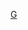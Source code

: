 {{Routemap
|inline = <includeonly>yes</includeonly>
|title = 華盛頓地鐵綠線
|title-color = white
|title-bg = #{{WMATA color|green}}
|navbar = 華盛頓地鐵RDT/綠線
|navbar pos = 2
|map =
CONTg\d~~ ~~ ~~{{BSsplit|[[CSX運輸|CSX]]{{link-en|首都地區線|Capital Subdivision}}|與[[馬里蘭區域通勤鐵路|MARC]][[康登線]]|it=off}}{{smaller|往[[康登站|巴爾的摩]]}}
STR~L\STR~R!~uYRD\d~~ ~~ ~~綠帶車廠
dRP4q\mvSKRZ-G4u\dRP4q~~ ~~ ~~{{jct|rdt=y|state=MD|I|95|I|495|name2=首都环线}}
mvBHF!~lvINT~~[[绿带站|绿带]] {{rint|parking}} {{rint|bus|link=绿带-BWI机场线}} {{rint|Baltimore|MARC}}
dBHF-L\udBHF-R~~[[学院公园-马里兰大学站|学院公园-马里兰大学]] {{rint|parking}} {{rint|Baltimore|MARC}}
SHI4c1\uSTR!~lMKRZ2+4u!~STR2+4h\dSTRc3
\d\utSTRa!~STRc1\CONTf+4~~ ~~ ~~{{BSsplit|[[CSX運輸|CSX]]{{link-en|首都地區線|Capital Subdivision}}|與[[馬里蘭區域通勤鐵路|MARC]][[康登線]]|it=off}}{{smaller|往[[聯合車站_(華盛頓特區)|聯合車站]]}}
d\utBHFea!~ulBHF~~[[喬治王子廣場站|喬治王子廣場]] {{rint|parking}}
d\uhBHF!~hPORTALf!~hPORTALg~~{{stn|西海恩兹维尔}} {{rint|parking}}
d\utSTR!~GRZq~~ ~~{{BSsplit|[[馬里蘭州]]|[[華盛頓哥倫比亞特區|華盛頓]]|line=-}}
\utABZg2\utdSTRc3
d\utCONTgq\utKRZt!~ulBHF!~utSTRc1\utABZ+4r~~ ~~{{stn|托騰堡}} {{rint|parking}}~~{{rint|washington|Red}}往{{stn|格蘭蒙特}}
d\\utBHF\utLSTR~~{{link-en|喬治亞大道-佩特沃斯站|Georgia Avenue–Petworth station|喬治亞大道-佩特沃斯}}
d\utBHF~~{{link-en|哥倫比亞高地站|Columbia Heights station|哥倫比亞高地}}
d\utBHF~~{{link-en|U街站|U Street station|U街}}
d\utBHF~~{{link-en|蕭-霍華德大學站|Shaw–Howard University station|蕭-霍華德大學}}
d\utPSLm
d\utBHF~~{{link-en|維農山莊廣場站|Mount Vernon Square station|維農山莊廣場}}
d\utCONTgq\utKRZt!~ulBHF\utLSTRr~~ ~~{{stn|畫廊}}~~{{rint|washington|Red}}往{{stn|涼蔭叢}}
d\utBHF~~{{stn|國家檔案館}}
dCONTgq\BHFq!~HUB2\umtKRZ!~HUBc3\CONTfq~~ ~~ ~~{{stn|朗方廣場}}（[[維吉尼亞鐵路快線|VRE]]）
utdCONTgq\utSTRq!~HUBc1\utKRZt!~ulBHF!~HUB4\utCONTfq~~{{stn|朗方廣場}} {{rint|washington|Blue}}{{rint|washington|Orange}}{{rint|washington|Silver}}
RP4e\utSKRZ-G4\dRP4q~~ ~~ ~~{{jct|rdt=y|state=DC|I|395|name1=西南快速路}}
udCONTgq\utSTRaq\utABZgr\~~ ~~ ~~{{rint|washington|Yellow}}往{{link-en|亨廷頓站 (華盛頓)|Huntington station (Washington Metro)|亨廷頓}}
d\utBHF~~{{link-en|水濱站 (華盛頓)|Waterfront station (Washington Metro)|水濱}}
d\utBHF~~{{link-en|海軍船塢-棒球場站|Navy Yard–Ballpark station|海軍船塢-棒球場}}
d\utbKRZW~~ ~~ ~~[[安那考斯迪亚河]]
d\dRP4q\utSKRZ-G4\dRP4q~~ ~~ ~~{{jct|rdt=y|state=DC|I|295|name1=安那考斯迪亚快速路}}
d\exCONTgq\uemtKRZ\exCONTfq~~ ~~ ~~[[CSX運輸|CSX]]牧羊犬工業支線
d\utBHF~~{{link-en|安娜考斯迪亞站|Anacostia station|安娜考斯迪亞}}
d\utBHF~~{{link-en|國會山站|Congress Heights station|國會山}}
d\utHSTea!~ulBHF~~{{link-en|南大道站|Southern Avenue station|南大道}} {{rint|parking}}
d\utSTR!~GRZq~~ ~~{{BSsplit|[[華盛頓哥倫比亞特區|華盛頓]]|[[馬里蘭州]]|line=-}}
d\uhBHFe!~hPORTALg~~{{link-en|內勒路站|Naylor Road station|內勒路}} {{rint|parking}}
d\utBHFa@f~~{{link-en|蘇特蘭站|Suitland station|蘇特蘭}} {{rint|parking}}
d\utBHFe@g~~{{link-en|分支大道站|Branch Avenue|分支大道}} {{rint|parking}}
d\uYRD~~ ~~ ~~分支大道車廠

| map2=
~~{{access icon}}~~所有車站皆可使用[[輪椅]]
}}<noinclude>
{{Rdt intro|[[華盛頓地鐵綠線]]}}
[[Category:華盛頓地鐵RDT|G]]
</noinclude>